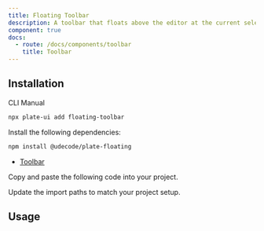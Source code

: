 ```yaml
---
title: Floating Toolbar
description: A toolbar that floats above the editor at the current selection.
component: true
docs:
  - route: /docs/components/toolbar
    title: Toolbar
---
```


<ComponentPreview name="playground-demo" id="basicnodes" />

## Installation

<Tabs defaultValue="cli">

<TabsList>
<TabsTrigger value="cli">CLI</TabsTrigger>
<TabsTrigger value="manual">Manual</TabsTrigger>
</TabsList>
<TabsContent value="cli">

```bash
npx plate-ui add floating-toolbar
```

</TabsContent>

<TabsContent value="manual">

<Steps>

<Step>

Install the following dependencies:

```bash
npm install @udecode/plate-floating
```

- [Toolbar](/docs/components/toolbar)

</Step>

<Step>Copy and paste the following code into your project.</Step>

<ComponentSource name="floating-toolbar" />

<Step>Update the import paths to match your project setup.</Step>

</Steps>

</TabsContent>

</Tabs>

## Usage

<ComponentSource name="playground-demo" />
